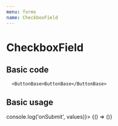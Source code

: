 ```yaml
---
menu: forms
name: CheckboxField
---
```



# CheckboxField

<Props of={CheckboxField} />

## Basic code

```
  <ButtonBase>ButtonBase</ButtonBase>
```

## Basic usage

<Playground>
  <Form onSubmit={(values) => console.log('onSubmit', values)}>
    {() => (<CheckboxField label="CheckboxField" name="CheckboxField" />)}
  </Form>
</Playground>
